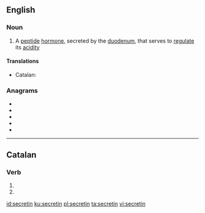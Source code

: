 ==English==
{{wikipedia}}

===Noun===
{{en-noun}}

# {{label|en|hormone}} A [[peptide]] [[hormone]], secreted by the [[duodenum]], that serves to [[regulate]] its [[acidity]]

====Translations====
{{trans-top|hormone}}
* Catalan: {{t|ca|secretina|f}}
{{trans-mid}}
{{trans-bottom}}

===Anagrams===
* {{l|en|centries}}
* {{l|en|enterics}}
* {{l|en|enticers}}
* {{l|en|in secret}}
* {{l|en|scienter}}

----

==Catalan==

===Verb===
{{head|ca|verb form}}

# {{ca-verb form of|p=3|n=pl|t=pres|m=sub|secretar}}
# {{ca-verb form of|p=3|n=pl|m=impr|secretar}}

[[id:secretin]]
[[ku:secretin]]
[[pl:secretin]]
[[ta:secretin]]
[[vi:secretin]]